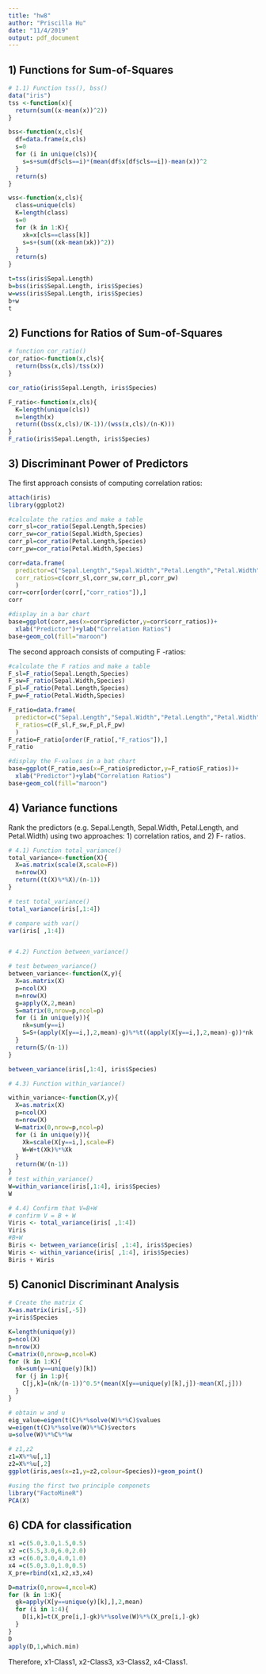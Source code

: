 ```yaml
---
title: "hw8"
author: "Priscilla Hu"
date: "11/4/2019"
output: pdf_document
---
```

## 1) Functions for Sum-of-Squares
```r
# 1.1) Function tss(), bss()
data("iris")
tss <-function(x){
  return(sum((x-mean(x))^2))
}

bss<-function(x,cls){
  df=data.frame(x,cls)
  s=0
  for (i in unique(cls)){
    s=s+sum(df$cls==i)*(mean(df$x[df$cls==i])-mean(x))^2
  }
  return(s)
}

wss<-function(x,cls){
  class=unique(cls)
  K=length(class)
  s=0
  for (k in 1:K){
    xk=x[cls==class[k]]
    s=s+(sum((xk-mean(xk))^2))
  }
  return(s)
}

t=tss(iris$Sepal.Length)
b=bss(iris$Sepal.Length, iris$Species)
w=wss(iris$Sepal.Length, iris$Species)
b+w
t
```

## 2) Functions for Ratios of Sum-of-Squares

```r
# function cor_ratio()
cor_ratio<-function(x,cls){
  return(bss(x,cls)/tss(x))
}

cor_ratio(iris$Sepal.Length, iris$Species)
```

```r
F_ratio<-function(x,cls){
  K=length(unique(cls))
  n=length(x)
  return((bss(x,cls)/(K-1))/(wss(x,cls)/(n-K)))
}
F_ratio(iris$Sepal.Length, iris$Species)
```

## 3) Discriminant Power of Predictors

The first approach consists of computing correlation ratios:

```r
attach(iris)
library(ggplot2)

#calculate the ratios and make a table
corr_sl=cor_ratio(Sepal.Length,Species)
corr_sw=cor_ratio(Sepal.Width,Species)
corr_pl=cor_ratio(Petal.Length,Species)
corr_pw=cor_ratio(Petal.Width,Species)

corr=data.frame(
  predictor=c("Sepal.Length","Sepal.Width","Petal.Length","Petal.Width"),
  corr_ratios=c(corr_sl,corr_sw,corr_pl,corr_pw)
  )
corr=corr[order(corr[,"corr_ratios"]),]
corr

#display in a bar chart
base=ggplot(corr,aes(x=corr$predictor,y=corr$corr_ratios))+
  xlab("Predictor")+ylab("Correlation Ratios")
base+geom_col(fill="maroon")
```

The second approach consists of computing F -ratios:

```r
#calculate the F ratios and make a table
F_sl=F_ratio(Sepal.Length,Species)
F_sw=F_ratio(Sepal.Width,Species)
F_pl=F_ratio(Petal.Length,Species)
F_pw=F_ratio(Petal.Width,Species)

F_ratio=data.frame(
  predictor=c("Sepal.Length","Sepal.Width","Petal.Length","Petal.Width"),
  F_ratios=c(F_sl,F_sw,F_pl,F_pw)
  )
F_ratio=F_ratio[order(F_ratio[,"F_ratios"]),]
F_ratio

#display the F-values in a bat chart
base=ggplot(F_ratio,aes(x=F_ratio$predictor,y=F_ratio$F_ratios))+
  xlab("Predictor")+ylab("Correlation Ratios")
base+geom_col(fill="maroon")

```


## 4) Variance functions

Rank the predictors (e.g. Sepal.Length, Sepal.Width, Petal.Length, and Petal.Width) using two approaches: 1) correlation ratios, and 2) F- ratios.

```r
# 4.1) Function total_variance()
total_variance<-function(X){
  X=as.matrix(scale(X,scale=F))
  n=nrow(X)
  return((t(X)%*%X)/(n-1))
}

# test total_variance()
total_variance(iris[,1:4])

# compare with var()
var(iris[ ,1:4])


# 4.2) Function between_variance()

# test between_variance()
between_variance<-function(X,y){
  X=as.matrix(X)
  p=ncol(X)
  n=nrow(X)
  g=apply(X,2,mean)
  S=matrix(0,nrow=p,ncol=p)
  for (i in unique(y)){
    nk=sum(y==i)
    S=S+(apply(X[y==i,],2,mean)-g)%*%t((apply(X[y==i,],2,mean)-g))*nk
  }
  return(S/(n-1))
}

between_variance(iris[,1:4], iris$Species)

# 4.3) Function within_variance()

within_variance<-function(X,y){
  X=as.matrix(X)
  p=ncol(X)
  n=nrow(X)
  W=matrix(0,nrow=p,ncol=p)
  for (i in unique(y)){
    Xk=scale(X[y==i,],scale=F)
    W=W+t(Xk)%*%Xk
  }
  return(W/(n-1))
}
# test within_variance()
W=within_variance(iris[,1:4], iris$Species)
W

# 4.4) Confirm that V=B+W
# confirm V = B + W
Viris <- total_variance(iris[ ,1:4]) 
Viris
#B+W
Biris <- between_variance(iris[ ,1:4], iris$Species)
Wiris <- within_variance(iris[ ,1:4], iris$Species) 
Biris + Wiris
```

## 5) Canonicl Discriminant Analysis

```r
# Create the matrix C
X=as.matrix(iris[,-5])
y=iris$Species

K=length(unique(y))
p=ncol(X)
n=nrow(X)
C=matrix(0,nrow=p,ncol=K)
for (k in 1:K){
  nk=sum(y==unique(y)[k])
  for (j in 1:p){
    C[j,k]=(nk/(n-1))^0.5*(mean(X[y==unique(y)[k],j])-mean(X[,j]))
  }
}

# obtain w and u
eig_value=eigen(t(C)%*%solve(W)%*%C)$values
w=eigen(t(C)%*%solve(W)%*%C)$vectors
u=solve(W)%*%C%*%w

# z1,z2
z1=X%*%u[,1]
z2=X%*%u[,2]
ggplot(iris,aes(x=z1,y=z2,colour=Species))+geom_point()

#using the first two principle componets
library("FactoMineR")
PCA(X)
```

## 6) CDA for classification

```r
x1 =c(5.0,3.0,1.5,0.5) 
x2 =c(5.5,3.0,6.0,2.0) 
x3 =c(6.0,3.0,4.0,1.0) 
x4 =c(5.0,3.0,1.0,0.5)
X_pre=rbind(x1,x2,x3,x4)

D=matrix(0,nrow=4,ncol=K)
for (k in 1:K){
  gk=apply(X[y==unique(y)[k],],2,mean)
  for (i in 1:4){
    D[i,k]=t(X_pre[i,]-gk)%*%solve(W)%*%(X_pre[i,]-gk)
  }
}
D
apply(D,1,which.min)
```
Therefore, x1-Class1, x2-Class3, x3-Class2, x4-Class1.

